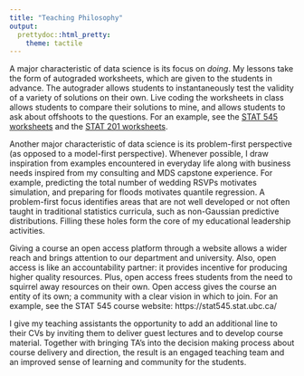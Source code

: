 ```yaml
---
title: "Teaching Philosophy"
output:
  prettydoc::html_pretty:
    theme: tactile
---
```



A major characteristic of data science is its focus on *doing*. My lessons take the form of autograded worksheets, which are given to the students in advance. The autograder allows students to instantaneously test the validity of a variety of solutions on their own. Live coding the worksheets in class allows students to compare their solutions to mine, and allows students to ask about offshoots to the questions. For an example, see the [STAT 545 worksheets](https://stat545.stat.ubc.ca/course/#worksheets) and the [STAT 201 worksheets](https://github.com/UBC-STAT/stat-201-student/tree/master/materials).

Another major characteristic of data science is its problem-first perspective (as opposed to a model-first perspective). Whenever possible, I draw inspiration from examples encountered in everyday life along with business needs inspired from my consulting and MDS capstone experience. For example, predicting the total number of wedding RSVPs motivates simulation, and preparing for floods motivates quantile regression. A problem-first focus identifies areas that are not well developed or not often taught in traditional statistics curricula, such as non-Gaussian predictive distributions. Filling these holes form the core of my educational leadership activities.

Giving a course an open access platform through a website allows a wider reach and brings attention to our department and university. Also, open access is like an accountability partner: it provides incentive for producing higher quality resources. Plus, open access frees students from the need to squirrel away resources on their own. Open access gives the course an entity of its own; a community with a clear vision in which to join. For an example, see the STAT 545 course website: https://stat545.stat.ubc.ca/ 

I give my teaching assistants the opportunity to add an additional line to their CVs by inviting them to deliver guest lectures and to develop course material. Together with bringing TA's into the decision making process about course delivery and direction, the result is an engaged teaching team and an improved sense of learning and community for the students. 